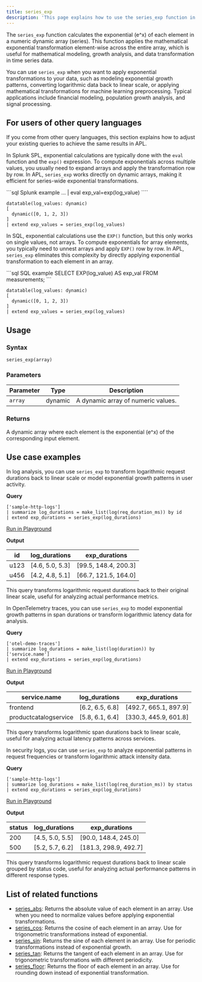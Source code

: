```yaml
---
title: series_exp
description: 'This page explains how to use the series_exp function in APL.'
---
```


The `series_exp` function calculates the exponential (e^x) of each element in a numeric dynamic array (series). This function applies the mathematical exponential transformation element-wise across the entire array, which is useful for mathematical modeling, growth analysis, and data transformation in time series data.

You can use `series_exp` when you want to apply exponential transformations to your data, such as modeling exponential growth patterns, converting logarithmic data back to linear scale, or applying mathematical transformations for machine learning preprocessing. Typical applications include financial modeling, population growth analysis, and signal processing.

## For users of other query languages

If you come from other query languages, this section explains how to adjust your existing queries to achieve the same results in APL.

<AccordionGroup>
<Accordion title="Splunk SPL users">

In Splunk SPL, exponential calculations are typically done with the `eval` function and the `exp()` expression. To compute exponentials across multiple values, you usually need to expand arrays and apply the transformation row by row. In APL, `series_exp` works directly on dynamic arrays, making it efficient for series-wide exponential transformations.

<CodeGroup>
```sql Splunk example
... | eval exp_val=exp(log_value)
````

```kusto APL equivalent
datatable(log_values: dynamic)
[
  dynamic([0, 1, 2, 3])
]
| extend exp_values = series_exp(log_values)
```

</CodeGroup>

</Accordion>
<Accordion title="ANSI SQL users">

In SQL, exponential calculations use the `EXP()` function, but this only works on single values, not arrays. To compute exponentials for array elements, you typically need to unnest arrays and apply `EXP()` row by row. In APL, `series_exp` eliminates this complexity by directly applying exponential transformation to each element in an array.

<CodeGroup>
```sql SQL example
SELECT EXP(log_value) AS exp_val
FROM measurements;
```

```kusto APL equivalent
datatable(log_values: dynamic)
[
  dynamic([0, 1, 2, 3])
]
| extend exp_values = series_exp(log_values)
```

</CodeGroup>

</Accordion>
</AccordionGroup>

## Usage

### Syntax

```kusto
series_exp(array)
```

### Parameters

| Parameter | Type    | Description                        |
| --------- | ------- | ---------------------------------- |
| `array`   | dynamic | A dynamic array of numeric values. |

### Returns

A dynamic array where each element is the exponential (e^x) of the corresponding input element.

## Use case examples

<Tabs>
<Tab title="Log analysis">

In log analysis, you can use `series_exp` to transform logarithmic request durations back to linear scale or model exponential growth patterns in user activity.

**Query**

```kusto
['sample-http-logs']
| summarize log_durations = make_list(log(req_duration_ms)) by id
| extend exp_durations = series_exp(log_durations)
```

[Run in Playground](https://play.axiom.co/axiom-play-qf1k/query?initForm=%7B%22apl%22%3A%22%5B'sample-http-logs'%5D%20%7C%20summarize%20log_durations%20%3D%20make_list(log(req_duration_ms))%20by%20id%20%7C%20extend%20exp_durations%20%3D%20series_exp(log_durations)%22%7D)

**Output**

| id   | log_durations           | exp_durations        |
| ---- | ----------------------- | -------------------- |
| u123 | [4.6, 5.0, 5.3]        | [99.5, 148.4, 200.3] |
| u456 | [4.2, 4.8, 5.1]        | [66.7, 121.5, 164.0] |

This query transforms logarithmic request durations back to their original linear scale, useful for analyzing actual performance metrics.

</Tab>
<Tab title="OpenTelemetry traces">

In OpenTelemetry traces, you can use `series_exp` to model exponential growth patterns in span durations or transform logarithmic latency data for analysis.

**Query**

```kusto
['otel-demo-traces']
| summarize log_durations = make_list(log(duration)) by ['service.name']
| extend exp_durations = series_exp(log_durations)
```

[Run in Playground](https://play.axiom.co/axiom-play-qf1k/query?initForm=%7B%22apl%22%3A%22%5B'otel-demo-traces'%5D%20%7C%20summarize%20log_durations%20%3D%20make_list(log(duration))%20by%20%5B'service.name'%5D%20%7C%20extend%20exp_durations%20%3D%20series_exp(log_durations)%22%7D)

**Output**

| service.name          | log_durations           | exp_durations        |
| --------------------- | ----------------------- | -------------------- |
| frontend              | [6.2, 6.5, 6.8]        | [492.7, 665.1, 897.9] |
| productcatalogservice | [5.8, 6.1, 6.4]        | [330.3, 445.9, 601.8] |

This query transforms logarithmic span durations back to linear scale, useful for analyzing actual latency patterns across services.

</Tab>
<Tab title="Security logs">

In security logs, you can use `series_exp` to analyze exponential patterns in request frequencies or transform logarithmic attack intensity data.

**Query**

```kusto
['sample-http-logs']
| summarize log_durations = make_list(log(req_duration_ms)) by status
| extend exp_durations = series_exp(log_durations)
```

[Run in Playground](https://play.axiom.co/axiom-play-qf1k/query?initForm=%7B%22apl%22%3A%22%5B'sample-http-logs'%5D%20%7C%20summarize%20log_durations%20%3D%20make_list(log(req_duration_ms))%20by%20status%20%7C%20extend%20exp_durations%20%3D%20series_exp(log_durations)%22%7D)

**Output**

| status | log_durations           | exp_durations        |
| ------ | ----------------------- | -------------------- |
| 200    | [4.5, 5.0, 5.5]        | [90.0, 148.4, 245.0] |
| 500    | [5.2, 5.7, 6.2]        | [181.3, 298.9, 492.7] |

This query transforms logarithmic request durations back to linear scale grouped by status code, useful for analyzing actual performance patterns in different response types.

</Tab>
</Tabs>

## List of related functions

- [series_abs](/apl/scalar-functions/time-series/series-abs): Returns the absolute value of each element in an array. Use when you need to normalize values before applying exponential transformations.
- [series_cos](/apl/scalar-functions/time-series/series-cos): Returns the cosine of each element in an array. Use for trigonometric transformations instead of exponential.
- [series_sin](/apl/scalar-functions/time-series/series-sin): Returns the sine of each element in an array. Use for periodic transformations instead of exponential growth.
- [series_tan](/apl/scalar-functions/time-series/series-tan): Returns the tangent of each element in an array. Use for trigonometric transformations with different periodicity.
- [series_floor](/apl/scalar-functions/time-series/series-floor): Returns the floor of each element in an array. Use for rounding down instead of exponential transformation.
